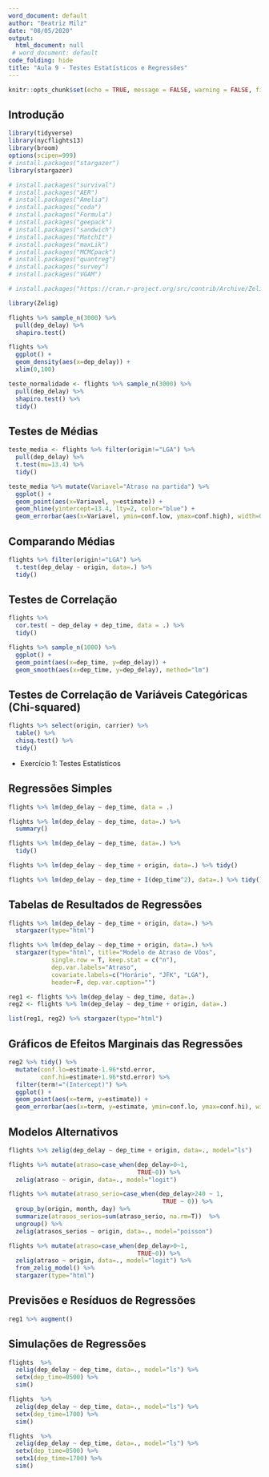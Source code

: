 ```yaml
---
word_document: default
author: "Beatriz Milz"
date: "08/05/2020"
output:
  html_document: null
 # word_document: default
code_folding: hide
title: "Aula 9 - Testes Estatísticos e Regressões"
---
```

  
```r
knitr::opts_chunk$set(echo = TRUE, message = FALSE, warning = FALSE, fig.align = "center")
```

## Introdução

```r
library(tidyverse)
library(nycflights13)
library(broom)
options(scipen=999)
# install.packages("stargazer")
library(stargazer)
```

```r
# install.packages("survival")
# install.packages("AER")
# install.packages("Amelia")
# install.packages("coda")
# install.packages("Formula")
# install.packages("geepack")
# install.packages("sandwich")
# install.packages("MatchIt")
# install.packages("maxLik")
# install.packages("MCMCpack")
# install.packages("quantreg")
# install.packages("survey")
# install.packages("VGAM")
```

```r
# install.packages("https://cran.r-project.org/src/contrib/Archive/Zelig/Zelig_5.1.6.tar.gz", repos=NULL, type="source")

library(Zelig)
```

```r
flights %>% sample_n(3000) %>% 
  pull(dep_delay) %>% 
  shapiro.test()
```

```r
flights %>% 
  ggplot() +
  geom_density(aes(x=dep_delay)) +
  xlim(0,100)
```

```r
teste_normalidade <- flights %>% sample_n(3000) %>% 
  pull(dep_delay) %>% 
  shapiro.test() %>% 
  tidy()
```


## Testes de Médias


```r
teste_media <- flights %>% filter(origin!="LGA") %>% 
  pull(dep_delay) %>%
  t.test(mu=13.4) %>% 
  tidy()
```

```r
teste_media %>% mutate(Variavel="Atraso na partida") %>% 
  ggplot() +
  geom_point(aes(x=Variavel, y=estimate)) +
  geom_hline(yintercept=13.4, lty=2, color="blue") +
  geom_errorbar(aes(x=Variavel, ymin=conf.low, ymax=conf.high), width=0.1)
```

## Comparando Médias

```r
flights %>% filter(origin!="LGA") %>% 
  t.test(dep_delay ~ origin, data=.) %>% 
  tidy()
```


## Testes de Correlação

```r
flights %>%
  cor.test( ~ dep_delay + dep_time, data = .) %>%
  tidy()
```
```r
flights %>% sample_n(1000) %>% 
  ggplot() +
  geom_point(aes(x=dep_time, y=dep_delay)) +
  geom_smooth(aes(x=dep_time, y=dep_delay), method="lm")
```

## Testes de Correlação de Variáveis Categóricas (Chi-squared)
```r
flights %>% select(origin, carrier) %>% 
  table() %>% 
  chisq.test() %>%
  tidy()
```

- Exercício 1: Testes Estatísticos

## Regressões Simples

```r
flights %>% lm(dep_delay ~ dep_time, data = .)
```

```r
flights %>% lm(dep_delay ~ dep_time, data=.) %>%
  summary()
```

```r
flights %>% lm(dep_delay ~ dep_time, data=.) %>%
  tidy()
```

```r
flights %>% lm(dep_delay ~ dep_time + origin, data=.) %>% tidy()
```

```r
flights %>% lm(dep_delay ~ dep_time + I(dep_time^2), data=.) %>% tidy()
```

## Tabelas de Resultados de Regressões

```r

flights %>% lm(dep_delay ~ dep_time + origin, data=.) %>%
  stargazer(type="html")
```

```r
flights %>% lm(dep_delay ~ dep_time + origin, data=.) %>%
  stargazer(type="html", title="Modelo de Atraso de Vôos",
            single.row = T, keep.stat = c("n"),
            dep.var.labels="Atraso",
            covariate.labels=c("Horário", "JFK", "LGA"),
            header=F, dep.var.caption="")
```

```r
reg1 <- flights %>% lm(dep_delay ~ dep_time, data=.)
reg2 <- flights %>% lm(dep_delay ~ dep_time + origin, data=.)

list(reg1, reg2) %>% stargazer(type="html")
```

## Gráficos de Efeitos Marginais das Regressões

```r
reg2 %>% tidy() %>%
  mutate(conf.lo=estimate-1.96*std.error,
         conf.hi=estimate+1.96*std.error) %>%
  filter(term!="(Intercept)") %>%
  ggplot() +
  geom_point(aes(x=term, y=estimate)) +
  geom_errorbar(aes(x=term, y=estimate, ymin=conf.lo, ymax=conf.hi), width=0.1)
```
 
## Modelos Alternativos



```r
flights %>% zelig(dep_delay ~ dep_time + origin, data=., model="ls")
```
```r
flights %>% mutate(atraso=case_when(dep_delay>0~1,
                                    TRUE~0)) %>%
  zelig(atraso ~ origin, data=., model="logit")
```

```r
flights %>% mutate(atraso_serio=case_when(dep_delay>240 ~ 1,
                                           TRUE ~ 0)) %>%
  group_by(origin, month, day) %>%
  summarize(atrasos_serios=sum(atraso_serio, na.rm=T))  %>%
  ungroup() %>% 
  zelig(atrasos_serios ~ origin, data=., model="poisson")
```

```r
flights %>% mutate(atraso=case_when(dep_delay>0~1,
                                    TRUE~0)) %>%
  zelig(atraso ~ origin, data=., model="logit") %>%
  from_zelig_model() %>%
  stargazer(type="html")
```


## Previsões e Resíduos de Regressões

```r
reg1 %>% augment()
```

## Simulações de Regressões

```r
flights  %>%
  zelig(dep_delay ~ dep_time, data=., model="ls") %>% 
  setx(dep_time=0500) %>%
  sim()
```

```r
flights  %>%
  zelig(dep_delay ~ dep_time, data=., model="ls") %>% 
  setx(dep_time=1700) %>%
  sim()
```

```r
flights  %>%
  zelig(dep_delay ~ dep_time, data=., model="ls") %>% 
  setx(dep_time=0500) %>%
  setx1(dep_time=1700) %>%
  sim()
```

